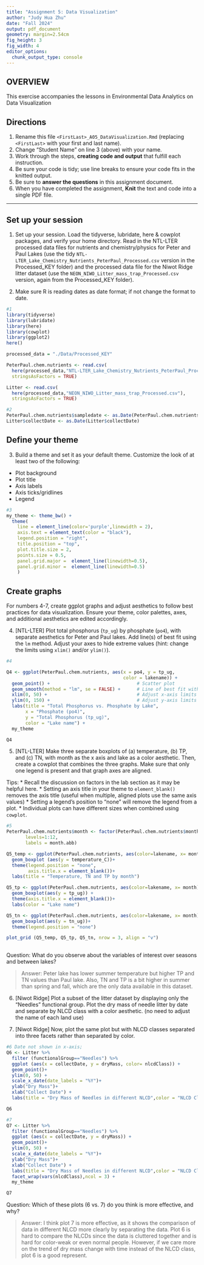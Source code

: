 ```yaml
---
title: "Assignment 5: Data Visualization"
author: "Judy Hua Zhu"
date: "Fall 2024"
output: pdf_document
geometry: margin=2.54cm
fig_height: 3
fig_width: 4
editor_options: 
  chunk_output_type: console
---
```


## OVERVIEW

This exercise accompanies the lessons in Environmental Data Analytics on Data Visualization 

## Directions
1. Rename this file `<FirstLast>_A05_DataVisualization.Rmd` (replacing `<FirstLast>` with your first and last name).
2. Change "Student Name" on line 3 (above) with your name.
3. Work through the steps, **creating code and output** that fulfill each instruction.
4. Be sure your code is tidy; use line breaks to ensure your code fits in the knitted output.
5. Be sure to **answer the questions** in this assignment document.
6. When you have completed the assignment, **Knit** the text and code into a single PDF file.

---

## Set up your session 

1. Set up your session. Load the tidyverse, lubridate, here & cowplot packages, and verify your home directory. Read in the NTL-LTER processed data files for nutrients and chemistry/physics for Peter and Paul Lakes (use the tidy `NTL-LTER_Lake_Chemistry_Nutrients_PeterPaul_Processed.csv` version in the Processed_KEY folder) and the processed data file for the Niwot Ridge litter dataset (use the `NEON_NIWO_Litter_mass_trap_Processed.csv` version, again from the Processed_KEY folder). 

2. Make sure R is reading dates as date format; if not change the format to date.

```r
#1 
library(tidyverse)
library(lubridate)
library(here)
library(cowplot)
library(ggplot2)
here()

processed_data = "./Data/Processed_KEY"

PeterPaul.chem.nutrients <- read.csv(
  here(processed_data,"NTL-LTER_Lake_Chemistry_Nutrients_PeterPaul_Processed.csv"),
  stringsAsFactors = TRUE)

Litter <- read.csv(
  here(processed_data,"NEON_NIWO_Litter_mass_trap_Processed.csv"), 
  stringsAsFactors = TRUE)

#2 
PeterPaul.chem.nutrients$sampledate <- as.Date(PeterPaul.chem.nutrients$sampledate)
Litter$collectDate <- as.Date(Litter$collectDate)

```
## Define your theme
3. Build a theme and set it as your default theme. Customize the look of at least two of the following: 
 * Plot background
 * Plot title
 * Axis labels
 * Axis ticks/gridlines
 * Legend

```r
#3
my_theme <- theme_bw() + 
  theme(
    line = element_line(color='purple',linewidth = 2),
    axis.text = element_text(color = "black"), 
    legend.position = "right",
    title.position = "top",
    plot.title.size = 2,
    points.size = 0.5,
    panel.grid.major =  element_line(linewidth=0.5),
    panel.grid.minor =  element_line(linewidth=0.5)
    )


```

## Create graphs
For numbers 4-7, create ggplot graphs and adjust aesthetics to follow best practices for data visualization. Ensure your theme, color palettes, axes, and additional aesthetics are edited accordingly.

4. [NTL-LTER] Plot total phosphorus (`tp_ug`) by phosphate (`po4`), with separate aesthetics for Peter and Paul lakes. Add line(s) of best fit using the `lm` method. Adjust your axes to hide extreme values (hint: change the limits using `xlim()` and/or `ylim()`).

```r
#4 

Q4 <- ggplot(PeterPaul.chem.nutrients, aes(x = po4, y = tp_ug, 
                                           color = lakename)) +
  geom_point() +                                # Scatter plot
  geom_smooth(method = "lm", se = FALSE) +      # Line of best fit without confidence interval shading
  xlim(0, 50) +                                 # Adjust x-axis limits to hide extreme values
  ylim(0, 150) +                                # Adjust y-axis limits to hide extreme values
  labs(title = "Total Phosphorus vs. Phosphate by Lake",
       x = "Phosphate (po4)",
       y = "Total Phosphorus (tp_ug)",
       color = "Lake name") +
  my_theme 

Q4
```


5. [NTL-LTER] Make three separate boxplots of (a) temperature, (b) TP, and (c) TN, with month as the x axis and lake as a color aesthetic. Then, create a cowplot that combines the three graphs. Make sure that only one legend is present and that graph axes are aligned. 

Tips:
* Recall the discussion on factors in the lab section as it may be helpful here. 
* Setting an axis title in your theme to `element_blank()` removes the axis title (useful when multiple, aligned plots use the same axis values)
* Setting a legend's position to "none" will remove the legend from a plot.
* Individual plots can have different sizes when combined using `cowplot`.

```r

#5 
PeterPaul.chem.nutrients$month <- factor(PeterPaul.chem.nutrients$month,
       levels=1:12,
       labels = month.abb)

Q5_temp <- ggplot(PeterPaul.chem.nutrients, aes(color=lakename, x= month))+
  geom_boxplot (aes(y = temperature_C))+
  theme(legend.position = "none",
        axis.title.x = element_blank())+
  labs(title = "Temperature, TN and TP by month")

Q5_tp <- ggplot(PeterPaul.chem.nutrients, aes(color=lakename, x= month))+
  geom_boxplot(aes(y = tp_ug)) +
  theme(axis.title.x = element_blank())+
  labs(color = "Lake name")

Q5_tn <- ggplot(PeterPaul.chem.nutrients, aes(color=lakename, x= month))+
  geom_boxplot(aes(y = tn_ug))+
  theme(legend.position = "none")

plot_grid (Q5_temp, Q5_tp, Q5_tn, nrow = 3, align = "v")
        
```

Question: What do you observe about the variables of interest over seasons and between lakes? 

> Answer: Peter lake has lower summer temperature but higher TP and TN values than Paul lake. Also, TN and TP is a bit higher in summer than spring and fall, which are the only data available in this dataset.

6. [Niwot Ridge] Plot a subset of the litter dataset by displaying only the "Needles" functional group. Plot the dry mass of needle litter by date and separate by NLCD class with a color aesthetic. (no need to adjust the name of each land use)

7. [Niwot Ridge] Now, plot the same plot but with NLCD classes separated into three facets rather than separated by color. 

```r
#6 Date not shown in x-axis; 
Q6 <- Litter %>%
  filter (functionalGroup=="Needles") %>% 
  ggplot (aes(x = collectDate, y = dryMass, color= nlcdClass)) +
  geom_point()+                               
  ylim(0, 50) +
  scale_x_date(date_labels = "%Y")+
  ylab("Dry Mass")+
  xlab("Collect Date") +
  labs(title = "Dry Mass of Needles in different NLCD",color = "NLCD Class")

Q6

#7
Q7 <- Litter %>%
  filter (functionalGroup=="Needles") %>% 
  ggplot (aes(x = collectDate, y = dryMass)) +
  geom_point()+                               
  ylim(0, 50) +
  scale_x_date(date_labels = "%Y")+
  ylab("Dry Mass")+
  xlab("Collect Date") +
  labs(title = "Dry Mass of Needles in different NLCD",color = "NLCD Class")+
  facet_wrap(vars(nlcdClass),ncol = 3) +
  my_theme

Q7
```
Question: Which of these plots (6 vs. 7) do you think is more effective, and why? 

> Answer: I think plot 7 is more effective, as it shows the comparison of data in different NLCD more clearly by separating the data. Plot 6 is hard to compare the NLCDs since the data is cluttered together and is hard for color-weak or even normal people. However, if we care more on the trend of dry mass change with time instead of the NLCD class, plot 6 is a good represent.